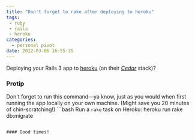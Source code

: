 ```yaml
---
title: "Don't forget to rake after deploying to heroku"
tags:
 - ruby
 - rails
 - heroku
categories:
  - personal pivot
date: 2012-03-06 16:55:35
---
```


Deploying your Rails 3 app to [heroku](http://www.heroku.com/ "Heroku") (on their _[Cedar](http://devcenter.heroku.com/articles/cedar "Heroku Cedar Stack for Rails 3 Apps")_ stack)?

### Protip
Don't forget to run this command—ya know, just as you would when first running the app locally on your own machine.
(Might save you 20 minutes of chin-scratching!)
  ```bash Run a `rake` task on Heroku:
  heroku run rake db:migrate
  ```

#### Good times!